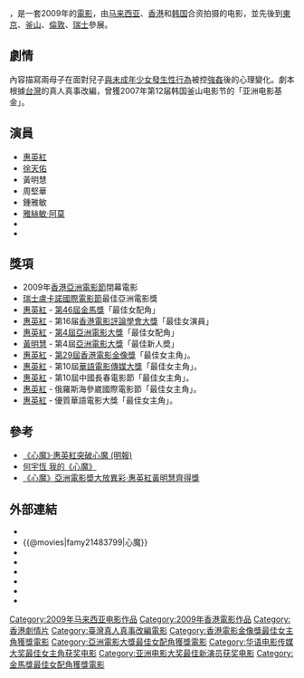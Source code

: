 {{no footnotes|time=2018-01-21T05:31:05+00:00}}
{{Infobox Film
| name           = 心魔
| original_name  = ''{{lang|en|At the End of Daybreak}}''
| image          = At the End of Daybreak.jpg
| caption        = 海报
| director       = [[何宇恆|何宇恆]]
| producer       = 鄭碧雪、何宇恆、余偉國
| producer_2     = 
| writer         = [[何宇恆|何宇恆]]
| starring       = [[惠英紅|惠英紅]]、[[徐天佑|徐天佑]]、[[黃明慧|黃明慧]]
| music          = [[張子夫|張子夫]]
| cinematography = 張毓軒
| editing        = Mindy Wong
| production_company = October Pictures Limited
| distributor    = {{flagicon|HK}} [[高先电影有限公司|高先电影有限公司]]
| released       = {{flagicon|HK}}　{{film date|2009|11|5}}<br>{{flagicon|MYS}}　{{start date|2010|4|1}}
| runtime        = 94 分钟
| country        = {{馬來西亞電影產地}}{{香港電影產地}}
| awards         = [[瑞士|瑞士]][[盧卡諾國際電影節|盧卡諾國際電影節]]Netpac獎<br>[[第46屆金馬獎|第46屆金馬獎]]「最佳女配角」<br>第16届[[香港電影評論學會大獎|香港電影評論學會大獎]]「最佳女演員」<br>第4屆[[亞洲電影大獎|亞洲電影大獎]]「最佳女配角」<br>第29屆[[香港電影金像獎|香港電影金像獎]]「最佳女主角」。
| language       = [[粵語|粵語]]、[[華語|華語]]
| budget         = 
| preceded_by    = 
| followed_by    = 
| amg_id         = 1:499033
| imdb_id        = tt1483799
}}
{{engname|《心魔》|''At the End of Daybreak''}}，是一套2009年的[[電影|電影]]，由[[马来西亚|马来西亚]]、[[香港|香港]]和[[韩国|韩国]]合资拍摄的电影，並先後到[[東京|東京]]、[[釜山|釜山]]、[[倫敦|倫敦]]、[[瑞士|瑞士]]參展。

== 劇情 ==
內容描寫兩母子在面對兒子[[與未成年少女發生性行為|與未成年少女發生性行為]]被控[[強姦|強姦]]後的心理變化。劇本根據[[台灣|台灣]]的真人真事改編，曾獲2007年第12届韩国釜山电影节的「亚洲电影基金」。

== 演員 ==
*[[惠英紅|惠英紅]]
*[[徐天佑|徐天佑]]	 	 
*黃明慧
*周堅華
*鍾雅敏
*[[雅絲敏·阿莫|雅絲敏·阿莫]]
*{{lang|ms|Azman Hassan}}
*{{lang|ms|Hassan Muthalib}}

== 獎項 ==
* 2009年[[香港亞洲電影節|香港亞洲電影節]]閉幕電影
* [[瑞士|瑞士]][[盧卡諾國際電影節|盧卡諾國際電影節]]最佳亞洲電影獎
* [[惠英紅|惠英紅]] - [[第46屆金馬獎|第46屆金馬獎]]「最佳女配角」
* [[惠英紅|惠英紅]] - 第16届[[香港電影評論學會大獎|香港電影評論學會大獎]]「最佳女演員」
* [[惠英紅|惠英紅]] - [[第4屆亞洲電影大獎|第4屆亞洲電影大獎]]「最佳女配角」
* [[黃明慧|黃明慧]] - 第4屆[[亞洲電影大獎|亞洲電影大獎]]「最佳新人奬」
* [[惠英紅|惠英紅]] - [[第29屆香港電影金像獎|第29屆香港電影金像獎]]「最佳女主角」。
* [[惠英紅|惠英紅]] - 第10屆[[華語電影傳媒大獎|華語電影傳媒大獎]]「最佳女主角」。
* [[惠英紅|惠英紅]] - 第10屆中國長春電影節「最佳女主角」。
* [[惠英紅|惠英紅]] - 俄羅斯海參崴國際電影節「最佳女主角」。
* [[惠英紅|惠英紅]] - 優質華語電影大獎「最佳女主角」。

== 參考 ==
{{reflist}}
* [http://ol.mingpao.com/cfm/star20.cfm?File=20091028/sae02/mzi1.txt 《心魔》‧惠英紅突破心魔 (明報)] {{Wayback|url=http://ol.mingpao.com/cfm/star20.cfm?File=20091028%2Fsae02%2Fmzi1.txt |date=20160304202347 }}
* [http://paper.wenweipo.com/2009/11/03/FA0911030001.htm 何宇恆 我的《心魔》] {{Wayback|url=http://paper.wenweipo.com/2009/11/03/FA0911030001.htm |date=20190626183450 }}
* [https://web.archive.org/web/20100327135210/http://www.lifetv.com.my/node/18943 《心魔》亞洲電影奬大放異彩·惠英紅黃明慧齊得獎]

== 外部連結 ==
{{Portal box|马来西亚|电影}}
* {{facebook page|At-the-End-of-Daybreak-心魔/131698122573|《心魔》}}
*{{@movies|famy21483799|心魔}}
*{{hkmdb title|14050|心魔}}
*{{douban|title=心魔}}
*{{Mtime|111777|心魔}}
*{{Amg movie|499033|心魔}}
*{{rotten-tomatoes|at_the_end_of_daybreak|心魔}}
*{{imdb title|1483799|心魔}}

{{DEFAULTSORT:xin mo}}
[[Category:2009年马来西亚电影作品|Category:2009年马来西亚电影作品]]
[[Category:2009年香港電影作品|Category:2009年香港電影作品]]
[[Category:香港劇情片|Category:香港劇情片]]
[[Category:臺灣真人真事改編電影|Category:臺灣真人真事改編電影]]
[[Category:香港電影金像獎最佳女主角獲獎電影|Category:香港電影金像獎最佳女主角獲獎電影]]
[[Category:亞洲電影大獎最佳女配角獲獎電影|Category:亞洲電影大獎最佳女配角獲獎電影]]
[[Category:华语电影传媒大奖最佳女主角获奖电影|Category:华语电影传媒大奖最佳女主角获奖电影]]
[[Category:亚洲电影大奖最佳新演员获奖电影|Category:亚洲电影大奖最佳新演员获奖电影]]
[[Category:金馬獎最佳女配角獲獎電影|Category:金馬獎最佳女配角獲獎電影]]
